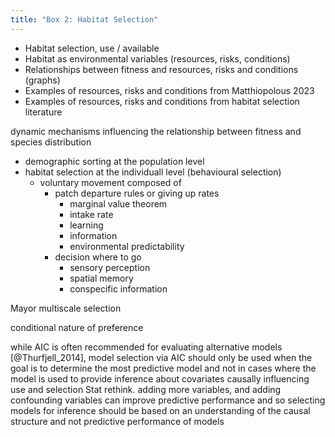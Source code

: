 ```yaml
---
title: "Box 2: Habitat Selection"
---
```



- Habitat selection, use /  available
- Habitat as environmental variables (resources, risks, conditions)
- Relationships between fitness and resources, risks and conditions (graphs)
- Examples of resources, risks and conditions from Matthiopolous 2023
- Examples of resources, risks and conditions from habitat selection literature


dynamic mechanisms influencing the relationship between fitness and species distribution

- demographic sorting at the population level
- habitat selection at the individuall level (behavioural selection)
    - voluntary movement composed of 
        - patch departure rules or giving up rates
            - marginal value theorem
            - intake rate
            - learning
            - information
            - environmental predictability
        - decision where to go
            - sensory perception
            - spatial memory
            - conspecific information

   

Mayor multiscale selection


conditional nature of preference


while AIC is often recommended for evaluating alternative models [@Thurfjell_2014], model selection via AIC should only be used when the goal is to determine the most predictive model and not in cases where the model is used to provide inference about covariates causally influencing use and selection Stat rethink. adding more variables, and adding confounding variables can improve predictive performance and so selecting models for inference should be based on an understanding of the causal structure and not predictive performance of models